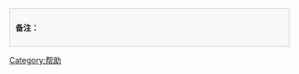 <div style="background-color: #f8f8f8; padding: 10px; border: 1px solid #ccc;">
<div style="font-weight: bold;">备注：</div>
<div style="padding-left: 10px;">{{{1}}}</div>
</div>

[[Category:帮助]]